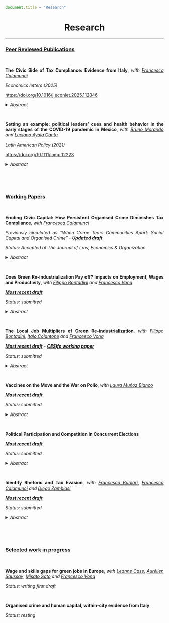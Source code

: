 ```js
document.title = "Research"
```

<div align="center">
# Research 
<div>


****

<div align="justify">

### <ins> Peer Reviewed Publications </ins>

<br />


**The Civic Side of Tax Compliance: Evidence from Italy**, *with* <a href="https://sites.google.com/view/francescacalamunci/home?authuser=0" target="_blank">*Francesca Calamunci*</a>

*Economics letters (2025)*

<a href="https://doi.org/10.1016/j.econlet.2025.112346" target="_blank"> https://doi.org/10.1016/j.econlet.2025.112346 </a>

<details close>
<summary>*Abstract*</summary> This study validates TV fee compliance as a proxy for civic capital in Italy. Using municipality-level
data, we show that it strongly correlates with traditional social capital measures such as voluntary
associations, referenda, and European elections turnout. The analysis confirms its reliability both at
municipal and provincial levels. TV fee compliance provides a scalable, objective, and timely indicator,
particularly useful for researchers to examine the socio-economic dynamics of civic capital and its
implications for institutional performance and economic development.
</details>

<br />

**Setting an example: political leaders’ cues and health behavior in the early stages of the COVID-19 pandemic in Mexico**, *with* <a href="https://sites.google.com/view/brunomorando/home" target="_blank">*Bruno Morando*</a> *and* <a href="https://www.udlap.mx/ofertaacademica/profesores.aspx?cveCarrera=LEC&profesor=0024068&extracto=1" target="_blank">*Luciano Ayala Cantu*</a>

*Latin American Policy (2021)*

<a href="https://onlinelibrary.wiley.com/doi/10.1111/lamp.12223" target="_blank"> https://doi.org/10.1111/lamp.12223 </a>

<details close>
<summary>*Abstract*</summary> How do political leaders’ cues affect citizen behavior regarding a new and complex issue? We address this question in the context of the early stages of the Covid‐19 pandemic in Mexico, using electoral outcomes and municipal‐level mobility data from Facebook's Movement Range Maps. In March 2020, Mexico's president downplayed constantly the severity of the coming health crisis by continuing his political rallies throughout the country and encouraging people to leave their homes. Using an event‐study analysis, we find that, after the first press conference where his government declared mobility restrictions were not yet necessary, on March 13, citizens’ geographic mobility in pro‐government municipalities was higher than in cities where support for the president was less strong. Our results are robust to several specifications and definitions of political support. Moreover, we find evidence that our results are driven by cities with higher media penetration, which implies that they can be attributed to people's reactions to the president's cues rather than to systematic differences in the preferences of his supporters.
</details>

<br />


<br />


### <ins> Working Papers </ins>

<br />


**Eroding Civic Capital: How Persistent Organised Crime Diminishes Tax Compliance**, 
*with* <a href="https://sites.google.com/view/francescacalamunci/home?authuser=0" target="_blank">*Francesca Calamunci*</a>

*Previously circulated as "When Crime Tears Communities Apart: Social Capital and Organised Crime"* - *<a href="Calamunci_Frattini_JLEO_last.pdf#" class="download" target="_blank" title="_CF_CA_JLEO">**Updated draft**</a>*

*Status: Accepted at The Journal of Law, Economics & Organization*

<details close>
<summary>*Abstract*</summary> What is the long-term effect of organised crime presence on civic capital? By leveraging novel tax compliance and organised crime data, this study investigates this question within the Italian landscape from the 1950s to the 2000s. We exploit the forced resettlement law that compelled organised crime members living in the South of Italy to resettle in the Centre-North area of the country. Employing a difference-in-differences estimation strategy, estimates reveal that sustained exposure to mafia presence reduces TV tax compliance. Exploring possible mechanisms, we find that municipalities exposed to the forced resettlement law show more firms in strategic sectors for organised crime infiltration, and more episodes of extortion and labour racketeering.  
</details>

<br />


**Does Green Re-industrialization Pay off? Impacts on Employment, Wages and Productivity**, *with* <a href="https://sites.google.com/view/fbontadini/home" target="_blank">*Filippo Bontadini*</a> *and* <a href="https://sites.google.com/view/francescovona/home" target="_blank">*Francesco Vona*</a>   

*<a href="https://feem-media.s3.eu-central-1.amazonaws.com/wp-content/uploads/NDL2024-23-1.pdf" target="_blank">**Most recent draft**</a>*

*Status: submitted*

<details close>
<summary> *Abstract* </summary> What are the consequences of green industrialization on the labour market and industry dynamics? This paper tackles and quantifies this question by employing observable and reliable data on green manufacturing production for an extensive set of EU countries and 4-digit manufacturing industries for over a decade. First, at a descriptive level, this paper documents that green production is mostly concentrated in a few countries and industries. Moreover, potentially green industries outperform the others in terms of employment, average wages, value added and productivity. Second, when controlling for other drivers of the labour market and industry dynamics in the econometric analysis, it finds that employment and value added grow faster in potentially green sectors, particularly at the intensive margin. In contrast, average wages and labour productivity remain unchanged. Then, to purge the analysis from possible endogeneity, this paper employs two shift-share instruments. These econometric exercises corroborate the previous findings. An increase in 1 million€ of sold green production is associated with an increase of 0.03% in employment and value added, respectively. The analysis is extended with different heterogeneity exercises and robustness checks.
</details>

<br />

**The Local Job Multipliers of Green Re-industrialization**, *with* <a href="https://sites.google.com/view/fbontadini/home" target="_blank">*Filippo Bontadini*</a>, <a href="https://sites.google.com/view/italocolantone/home?authuser=0" target="_blank">*Italo Colantone*</a> *and* <a href="https://sites.google.com/view/francescovona/home" target="_blank">*Francesco Vona*</a>   

*<a href="https://feem-media.s3.eu-central-1.amazonaws.com/wp-content/uploads/NDL2025-13.pdf" target="_blank">**Most recent draft**</a>* - *<a href="https://www.ifo.de/DocDL/cesifo1_wp11939.pdf" target="_blank">**CESifo working paper**</a>*


*Status: submitted*

<details close>
<summary>*Abstract*</summary> What are the job multipliers of the green industrialization? We tackle this question within EU regions over the period 2003-2017, building a novel measure of green manufacturing penetration that combines green production and regional employment data. We estimate local job multipliers of green penetration in a long-difference model, using a shift-share instrument that exploits plausibly exogenous changes in non-EU green innovation. We find that a 3-years change in green penetration per worker increases the employment-to-active population ratio by 0.11 pp. The effect is: persistent both in manufacturing and outside manufacturing; halved by agglomeration effects that increase the labour market tightness; stronger for  workers with high and low-education; and present also in regions specialized in polluting industries. When focusing on large shocks in a staggered DiD design, we find ten times larger effects, particularly in earlier periods.
</details>

<br />

**Vaccines on the Move and the War on Polio**, *with* <a href="https://sites.google.com/view/lauramunozblanco/home?authuser=0" target="_blank">*Laura Muñoz Blanco*</a>

*<a href="https://exetereconomics.github.io/RePEc/dpapers/DP2403.pdf" target="_blank">**Most recent draft**</a>*

*Status: submitted*

<details close>
<summary>*Abstract*</summary> The rising number of refugees and internally displaced people (IDPs) presents new challenges for vaccine distribution and the spread of diseases. How do forcibly displaced population inflows affect infectious diseases incidence in host communities? Can a policy intervention that vaccinates children during their migration mitigate the impacts? To answer these questions, we examine the Pakistani mass internal displacement from the conflict-affected Federally Administered Tribal Areas in 2008. Using a difference-in-differences approach, we compare new polio cases in districts near and far from the conflict zone before and after 2008. The spatial distribution of districts relative to the historical region of Pashtunistan allows us to design a sample of comparable units. We show that a standard deviation increase in predicted IDP inflow leads to a rise in the new polio cases per 100,000 inhabitants. Poorer vaccination levels among IDP compared to native children in host communities are one of the main mechanisms. Implementing a vaccination policy targeting IDP children during their migration journey helps bridge the vaccination gap, with important welfare implications. 
</details>

<br />


**Political Participation and Competition in Concurrent Elections** 

*<a href="https://feem-media.s3.eu-central-1.amazonaws.com/wp-content/uploads/NDL2025-15.pdf" target="_blank">**Most recent draft**</a>*

*Status: submitted*

<details close>
<summary>*Abstract*</summary> This paper investigates how concurrent national and local elections affect the local political participation and competition. Leveraging a quasi-experimental framework provided by Italy’s staggered electoral timing, the paper employs a difference-in-differences design. Estimates reveal that municipalities holding concurrent elections exhibit lower levels of local participation and competition. Moreover, the concurrent election increases participation by candidates with nationally-established parties, while decreases participation with independent parties. This further translates into a higher votes share for nationally-established parties and a consequent higher probability of election. Elected mayors tend to have lower education and experience in office, while they are more likely to be from the municipality they were elected in. Further, elected mayors are able to attract more intergovernmental transfers, without substantially affecting local spending patterns.
</details>

<br />

**Identity Rhetoric and Tax Evasion**, *with* <a href="https://sites.google.com/view/francesco-barilari/home" target="_blank">*Francesco Barilari*</a>, <a href="https://sites.google.com/view/francescacalamunci/home" target="_blank">*Francesca Calamunci*</a> *and* <a href="https://sites.google.com/view/diegozambiasi/home" target="_blank">*Diego Zambiasi*</a>

*<a href="https://download.ssrn.com/2025/8/12/5388466.pdf?response-content-disposition=inline&X-Amz-Security-Token=IQoJb3JpZ2luX2VjEMv%2F%2F%2F%2F%2F%2F%2F%2F%2F%2FwEaCXVzLWVhc3QtMSJIMEYCIQC1udi0eVv8EX2xh21YKVIWRdCoBpoLVNw46HAmv62xmwIhAN8F3ShvBKugMZjv9Ze6sTHHT6SDnMDUh%2BlfOoG5HYhJKr0FCBQQBBoMMzA4NDc1MzAxMjU3Igx4jc6PZ0lv1bdBKFMqmgUVXc2F4nqcGSuUAZ8wlHXIyarjE47Scf8z4YXOAl1%2F00uIlp4dkoHWJH1OPhSD68EMMprXEkfiDf5CLIbSMAjG6iAJRgneKaz0uZFgfwkD0YLtewFK6XcGhzQwUQBE1hV%2FYhrpvYVTadUA0%2F7BvBCNzlQhCeIMGuRMuHKashhrLIsp36KtT27wNR%2FEc5g3NIfbvDNg6%2FfsptFG5Uz0A%2F0vcF8t6%2BN5Cja5RWNdp75P%2BvniKtL7ML5sd5BZtC56LNxngjReVZYbp7%2FfaH8%2FDd%2FMVU0DmeiHvrr5Nu2yAAMLh034y%2FdkOSCfGRpyehdtXMvzebg1nUj8UgqJbTPxpM7ykKVXpu8VJcL0CVN9K2od%2BeGPnylK2tcnZrH4OGETOYcxo7eg77hCaeXfDHnhYW0tz%2BCwPjKuSJh%2BdGNG48w19trlAV7x%2FbD70T5yDWDBdZvSkjHY%2FDwHVrRwTNQmq3MTiaupms6luuGi8FKCAy9Twwjm1fPYgJtNgFiGlMEeJ%2F%2BXsf%2ByFogvNZyNf%2F0F54GUwukeSbLatknGjC8bw8gOZDtXMNukMncQYxQIq0QPXaw6BcIHvjitVPw6HgOVIoFzQvWXARVUPEKhYEd7%2FTk3FpZ6WHxehRDLWyJsEvzThopmaQ8AHy%2FpujIMEeQBfYa3Fsog%2FKV88kcHA7Sl8wcFOYQgp052nmQvNgCtNU1t%2BGYnuwvLblPtWsiPFRHnls3TOzRzI6yyt8TtbwErmIaAOcdjSq7xbbaqBNemzjKyTr%2Fx%2BkPJB1EJCE4qPiiMvJWbxC0%2F7ewg4kF4iX%2FvNdloxlXnC3F1nPygP8wFWMnbo9FFHgBy9qDlhGgybd7HzSRORCpGpN5CfA5qdvbNP1jmG1Vao19TKPLfYC0wnL3sxAY6sAHhhDM83DuIB5uQ9sEpNx8mbcmczqsxWigQ4stHT%2BDf0QNUiX694HN0YfwU4pP%2BDlrYTL77V9yZfn1Uc0F%2F5tO0BC3dR15GNDSfHeYLuwdC5EnOARfztB5QAWNfoE8yx9Swx0FvpCeTyog8leoi1Dex3dHvNniKudUaGK6uDVvulSZwUr5AzJULcGz40axVNTH9MmTtHT814rOiEz4C0OFQWqUFizLZW285XJryZ1b3IA%3D%3D&X-Amz-Algorithm=AWS4-HMAC-SHA256&X-Amz-Date=20250812T114650Z&X-Amz-SignedHeaders=host&X-Amz-Expires=300&X-Amz-Credential=ASIAUPUUPRWEROFSUCHZ%2F20250812%2Fus-east-1%2Fs3%2Faws4_request&X-Amz-Signature=c04bbb49c6fd2755bed7affd2a0b50ce90886e2e63e26eecee6351ea5fd4e918&abstractId=5388466" target="_blank">**Most recent draft**</a>*


*Status: submitted*

<details close>
<summary>*Abstract*</summary> This paper studies how identity-based political rhetoric can erode tax compliance. We focus on Italy's Northern League (NL), a regionalist party that framed national taxes as an illegitimate imposition by a distant and exploitative central government. Exploiting the staggered local entry of NL into municipal elections between 1990 and 2015, we implement a difference-indifferences design to estimate the causal effect of exposure to NL's rhetoric on tax compliance. We find that NL participation leads to a significant decline in payment of the national TV license fee, a symbolically charged and centrally collected tax. The effect is absent for local taxes and unrelated parties like Forza Italia, and is not driven by NL's control of local government. The decline is amplified in municipalities with higher initial support for NL, greater exposure to its television channel, and more intense local campaign activity. The effect is also stronger in economically vulnerable communities. Taken together, the evidence points to a rhetorical mechanism: repeated exposure to a narrative that casts national taxation as cultural exploitation weakens compliance with central fiscal obligations. 
</details>

<br />

<br />

### <ins> Selected work in progress </ins>

<br />

**Wage and skills gaps for green jobs in Europe**, *with* <a href="https://leannecass.com/" target="_blank">*Leanne Cass*</a>, <a href="https://aureliensaussay.github.io/" target="_blank">*Aurélien Saussay*</a>, <a href="https://personal.lse.ac.uk/satom/" target="_blank">*Misato Sato*</a> *and*  <a href="https://sites.google.com/view/francescovona/home" target="_blank">*Francesco Vona*</a> 

*Status: writing first draft*

<br />

**Organised crime and human capital, within-city evidence from Italy** 

*Status: resting*


